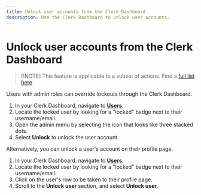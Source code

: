 ```yaml
---
title: Unlock user accounts from the Clerk Dashboard
description: Use the Clerk Dashboard to unlock user accounts.
---
```


# Unlock user accounts from the Clerk Dashboard

> \[!NOTE]
> This feature is applicable to a subset of actions. Find a [full list here](/docs/security/user-lock-guide#related-actions)

Users with admin roles can override lockouts through the Clerk Dashboard.

1. In your Clerk Dashboard, navigate to **[Users](https://dashboard.clerk.com/last-active?path=users)**.
1. Locate the locked user by looking for a "locked" badge next to their username/email.
1. Open the admin menu by selecting the icon that looks like three stacked dots.
1. Select **Unlock** to unlock the user account.

<Images width={1512} height={914} src="/docs/images/security/userlock_dashboard.webp" alt=" " />

Alternatively, you can unlock a user's account on their profile page.

1. In your Clerk Dashboard, navigate to **[Users](https://dashboard.clerk.com/last-active?path=users)**.
1. Locate the locked user by looking for a "locked" badge next to their username/email.
1. Click on the user's row to be taken to their profile page.
1. Scroll to the **Unlock user** section, and select **Unlock user**.

<Images width={1512} height={914} src="/docs/images/security/userlock_profile.webp" alt=" " />
